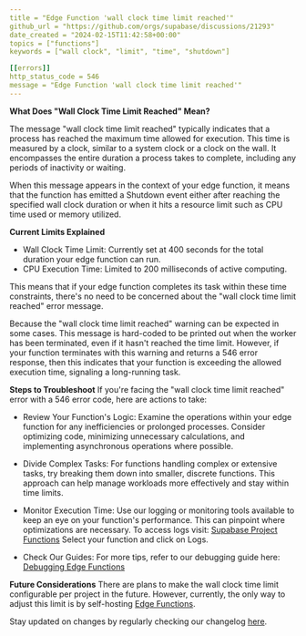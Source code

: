 ```yaml
---
title = "Edge Function 'wall clock time limit reached'"
github_url = "https://github.com/orgs/supabase/discussions/21293"
date_created = "2024-02-15T11:42:58+00:00"
topics = ["functions"]
keywords = ["wall clock", "limit", "time", "shutdown"]

[[errors]]
http_status_code = 546
message = "Edge Function 'wall clock time limit reached'"
---
```


**What Does "Wall Clock Time Limit Reached" Mean?**

The message "wall clock time limit reached" typically indicates that a process has reached the maximum time allowed for execution. This time is measured by a clock, similar to a system clock or a clock on the wall. It encompasses the entire duration a process takes to complete, including any periods of inactivity or waiting.

When this message appears in the context of your edge function, it means that the function has emitted a Shutdown event either after reaching the specified wall clock duration or when it hits a resource limit such as CPU time used or memory utilized.

**Current Limits Explained**

- Wall Clock Time Limit: Currently set at 400 seconds for the total duration your edge function can run.
- CPU Execution Time: Limited to 200 milliseconds of active computing.

This means that if your edge function completes its task within these time constraints, there's no need to be concerned about the "wall clock time limit reached" error message.

Because the "wall clock time limit reached" warning can be expected in some cases. This message is hard-coded to be printed out when the worker has been terminated, even if it hasn't reached the time limit. However, if your function terminates with this warning and returns a 546 error response, then this indicates that your function is exceeding the allowed execution time, signaling a long-running task.

**Steps to Troubleshoot**
If you're facing the "wall clock time limit reached" error with a 546 error code, here are actions to take:

- Review Your Function's Logic: Examine the operations within your edge function for any inefficiencies or prolonged processes. Consider optimizing code, minimizing unnecessary calculations, and implementing asynchronous operations where possible.

- Divide Complex Tasks: For functions handling complex or extensive tasks, try breaking them down into smaller, discrete functions. This approach can help manage workloads more effectively and stay within time limits.

- Monitor Execution Time: Use our logging or monitoring tools available to keep an eye on your function's performance. This can pinpoint where optimizations are necessary. To access logs visit: [Supabase Project Functions](https://app.supabase.com/project/_/functions) Select your function and click on Logs.

- Check Our Guides: For more tips, refer to our debugging guide here: [Debugging Edge Functions](https://supabase.com/docs/guides/functions/debugging#logs--debugging)

**Future Considerations**
There are plans to make the wall clock time limit configurable per project in the future. However, currently, the only way to adjust this limit is by self-hosting [Edge Functions](https://github.com/supabase/edge-runtime/).

Stay updated on changes by regularly checking our changelog [here](https://github.com/orgs/supabase/discussions/categories/changelog).
